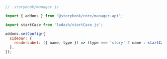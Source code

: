 ```js
// .storybook/manager.js

import { addons } from '@storybook/core/manager-api';

import startCase from 'lodash/startCase.js';

addons.setConfig({
  sidebar: {
    renderLabel: ({ name, type }) => (type === 'story' ? name : startCase(name)),
  },
});
```

